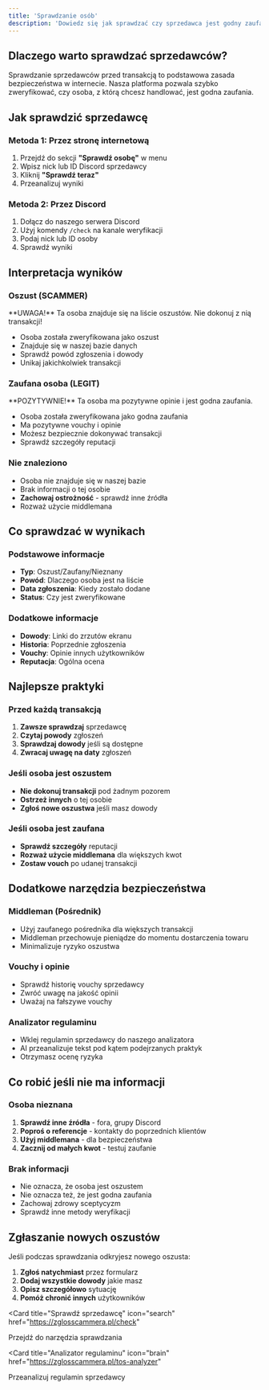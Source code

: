 ```yaml
---
title: 'Sprawdzanie osób'
description: 'Dowiedz się jak sprawdzać czy sprzedawca jest godny zaufania przed transakcją'
---
```


## Dlaczego warto sprawdzać sprzedawców?

Sprawdzanie sprzedawców przed transakcją to podstawowa zasada bezpieczeństwa w internecie. Nasza platforma pozwala szybko zweryfikować, czy osoba, z którą chcesz handlować, jest godna zaufania.

## Jak sprawdzić sprzedawcę

### Metoda 1: Przez stronę internetową
1. Przejdź do sekcji **"Sprawdź osobę"** w menu
2. Wpisz nick lub ID Discord sprzedawcy
3. Kliknij **"Sprawdź teraz"**
4. Przeanalizuj wyniki

### Metoda 2: Przez Discord
1. Dołącz do naszego serwera Discord
2. Użyj komendy `/check` na kanale weryfikacji
3. Podaj nick lub ID osoby
4. Sprawdź wyniki

## Interpretacja wyników

### Oszust (SCAMMER)
<Warning>
**UWAGA!** Ta osoba znajduje się na liście oszustów. Nie dokonuj z nią transakcji!
</Warning>

- Osoba została zweryfikowana jako oszust
- Znajduje się w naszej bazie danych
- Sprawdź powód zgłoszenia i dowody
- Unikaj jakichkolwiek transakcji

### Zaufana osoba (LEGIT)
<Note>
**POZYTYWNIE!** Ta osoba ma pozytywne opinie i jest godna zaufania.
</Note>

- Osoba została zweryfikowana jako godna zaufania
- Ma pozytywne vouchy i opinie
- Możesz bezpiecznie dokonywać transakcji
- Sprawdź szczegóły reputacji

### Nie znaleziono
- Osoba nie znajduje się w naszej bazie
- Brak informacji o tej osobie
- **Zachowaj ostrożność** - sprawdź inne źródła
- Rozważ użycie middlemana

## Co sprawdzać w wynikach

### Podstawowe informacje
- **Typ**: Oszust/Zaufany/Nieznany
- **Powód**: Dlaczego osoba jest na liście
- **Data zgłoszenia**: Kiedy zostało dodane
- **Status**: Czy jest zweryfikowane

### Dodatkowe informacje
- **Dowody**: Linki do zrzutów ekranu
- **Historia**: Poprzednie zgłoszenia
- **Vouchy**: Opinie innych użytkowników
- **Reputacja**: Ogólna ocena

## Najlepsze praktyki

### Przed każdą transakcją
1. **Zawsze sprawdzaj** sprzedawcę
2. **Czytaj powody** zgłoszeń
3. **Sprawdzaj dowody** jeśli są dostępne
4. **Zwracaj uwagę na daty** zgłoszeń

### Jeśli osoba jest oszustem
- **Nie dokonuj transakcji** pod żadnym pozorem
- **Ostrzeż innych** o tej osobie
- **Zgłoś nowe oszustwa** jeśli masz dowody

### Jeśli osoba jest zaufana
- **Sprawdź szczegóły** reputacji
- **Rozważ użycie middlemana** dla większych kwot
- **Zostaw vouch** po udanej transakcji

## Dodatkowe narzędzia bezpieczeństwa

### Middleman (Pośrednik)
- Użyj zaufanego pośrednika dla większych transakcji
- Middleman przechowuje pieniądze do momentu dostarczenia towaru
- Minimalizuje ryzyko oszustwa

### Vouchy i opinie
- Sprawdź historię vouchy sprzedawcy
- Zwróć uwagę na jakość opinii
- Uważaj na fałszywe vouchy

### Analizator regulaminu
- Wklej regulamin sprzedawcy do naszego analizatora
- AI przeanalizuje tekst pod kątem podejrzanych praktyk
- Otrzymasz ocenę ryzyka

## Co robić jeśli nie ma informacji

### Osoba nieznana
1. **Sprawdź inne źródła** - fora, grupy Discord
2. **Poproś o referencje** - kontakty do poprzednich klientów
3. **Użyj middlemana** - dla bezpieczeństwa
4. **Zacznij od małych kwot** - testuj zaufanie

### Brak informacji
- Nie oznacza, że osoba jest oszustem
- Nie oznacza też, że jest godna zaufania
- Zachowaj zdrowy sceptycyzm
- Sprawdź inne metody weryfikacji

## Zgłaszanie nowych oszustów

Jeśli podczas sprawdzania odkryjesz nowego oszusta:

1. **Zgłoś natychmiast** przez formularz
2. **Dodaj wszystkie dowody** jakie masz
3. **Opisz szczegółowo** sytuację
4. **Pomóż chronić innych** użytkowników

<Card
  title="Sprawdź sprzedawcę"
  icon="search"
  href="https://zglosscammera.pl/check"
>
  Przejdź do narzędzia sprawdzania
</Card>

<Card
  title="Analizator regulaminu"
  icon="brain"
  href="https://zglosscammera.pl/tos-analyzer"
>
  Przeanalizuj regulamin sprzedawcy
</Card>
